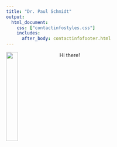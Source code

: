 ```yaml
---
title: "Dr. Paul Schmidt"
output: 
  html_document:
    css: ["contactinfostyles.css"]
    includes:
      after_body: contactinfofooter.html		
---
```


<img src="https://avatars3.githubusercontent.com/u/31928213?s=400&u=d5ca44cc7f39c7f4e2e79b4cffeeb3d0d0a321fb&v=4" style="width:25%; margin-right: 20px" align="left">

Hi there!
